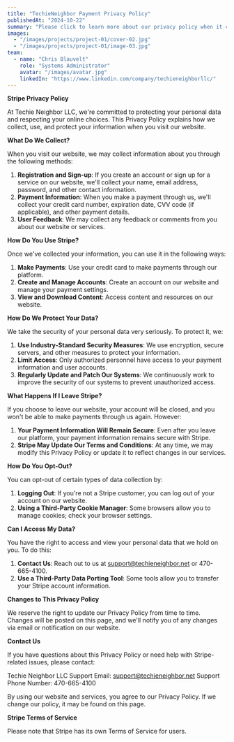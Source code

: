 ```yaml
---
title: "TechieNeighbor Payment Privacy Policy"
publishedAt: "2024-10-22"
summary: "Please click to learn more about our privacy policy when it comes to payments"
images:
  - "/images/projects/project-01/cover-02.jpg"
  - "/images/projects/project-01/image-03.jpg"
team:
  - name: "Chris Blauvelt"
    role: "Systems Administrator"
    avatar: "/images/avatar.jpg"
    linkedIn: "https://www.linkedin.com/company/techieneighborllc/"
---
```


**Stripe Privacy Policy**

At Techie Neighbor LLC, we're committed to protecting your personal data and respecting your online choices. This Privacy Policy explains how we collect, use, and protect your information when you visit our website.

**What Do We Collect?**

When you visit our website, we may collect information about you through the following methods:

1. **Registration and Sign-up**: If you create an account or sign up for a service on our website, we'll collect your name, email address, password, and other contact information.
2. **Payment Information**: When you make a payment through us, we'll collect your credit card number, expiration date, CVV code (if applicable), and other payment details.
3. **User Feedback**: We may collect any feedback or comments from you about our website or services.

**How Do You Use Stripe?**

Once we've collected your information, you can use it in the following ways:

1. **Make Payments**: Use your credit card to make payments through our platform.
2. **Create and Manage Accounts**: Create an account on our website and manage your payment settings.
3. **View and Download Content**: Access content and resources on our website.

**How Do We Protect Your Data?**

We take the security of your personal data very seriously. To protect it, we:

1. **Use Industry-Standard Security Measures**: We use encryption, secure servers, and other measures to protect your information.
2. **Limit Access**: Only authorized personnel have access to your payment information and user accounts.
3. **Regularly Update and Patch Our Systems**: We continuously work to improve the security of our systems to prevent unauthorized access.

**What Happens If I Leave Stripe?**

If you choose to leave our website, your account will be closed, and you won't be able to make payments through us again. However:

1. **Your Payment Information Will Remain Secure**: Even after you leave our platform, your payment information remains secure with Stripe.
2. **Stripe May Update Our Terms and Conditions**: At any time, we may modify this Privacy Policy or update it to reflect changes in our services.

**How Do You Opt-Out?**

You can opt-out of certain types of data collection by:

1. **Logging Out**: If you're not a Stripe customer, you can log out of your account on our website.
2. **Using a Third-Party Cookie Manager**: Some browsers allow you to manage cookies; check your browser settings.

**Can I Access My Data?**

You have the right to access and view your personal data that we hold on you. To do this:

1. **Contact Us**: Reach out to us at support@techieneighbor.net or 470-665-4100.
2. **Use a Third-Party Data Porting Tool**: Some tools allow you to transfer your Stripe account information.

**Changes to This Privacy Policy**

We reserve the right to update our Privacy Policy from time to time. Changes will be posted on this page, and we'll notify you of any changes via email or notification on our website.

**Contact Us**

If you have questions about this Privacy Policy or need help with Stripe-related issues, please contact:

Techie Neighbor LLC
Support Email: support@techieneighbor.net
Support Phone Number: 470-665-4100

By using our website and services, you agree to our Privacy Policy. If we change our policy, it may be found on this page.

**Stripe Terms of Service**

Please note that Stripe has its own Terms of Service for users.